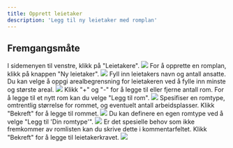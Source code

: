 ```yaml
---
title: Opprett leietaker
description: 'Legg til ny leietaker med romplan'
---
```


## Fremgangsmåte

<Steps>
  <Step title="Gå til 'Leietakere'">
    I sidemenyen til venstre, klikk på "Leietakere".
    <Frame type="glass">
        <img src="/images/dashboard/leietakerkrav/opprett-leietaker/steg-1.png" />
    </Frame>
  </Step>
  <Step title="Velg 'Ny leietaker'">
    For å opprette en romplan, klikk på knappen "Ny leietaker".
    <Frame type="glass">
        <img src="/images/dashboard/leietakerkrav/opprett-leietaker/steg-2.png" />
    </Frame>
  </Step>
  <Step title="Fyll inn detaljer">
    Fyll inn leietakers navn og antall ansatte. Du kan velge å oppgi arealbegrensning for leietakeren ved å fylle inn minste og største areal.
    <Frame type="glass">
        <img src="/images/dashboard/leietakerkrav/opprett-leietaker/steg-3.png" />
    </Frame>
  </Step>
  <Step title="Rediger romlisten">
    Klikk "+" og "-" for å legge til eller fjerne antall rom. For å legge til et nytt rom kan du velge "Legg til rom".
    <Frame type="glass">
        <img src="/images/dashboard/leietakerkrav/opprett-leietaker/steg-4.png" />
    </Frame>
  </Step>
  <Step title="Legg til rom">
    Spesifiser en romtype, omtrentlig størrelse for rommet, og eventuelt antall arbeidsplasser. Klikk "Bekreft" for å legge til rommet.
    <Frame type="glass">
        <img src="/images/dashboard/leietakerkrav/opprett-leietaker/steg-5a.png" />
    </Frame>
    <Tip>
        Du kan definere en egen romtype ved å velge "Legg til 'Din romtype'".
    </Tip>
    <Frame type="glass">
        <img src="/images/dashboard/leietakerkrav/opprett-leietaker/steg-5b.png" />
    </Frame>
  </Step>
  <Step title="Legg til kommentar">
    Er det spesielle behov som ikke fremkommer av romlisten kan du skrive dette i kommentarfeltet. Klikk "Bekreft" for å legge til leietakerkravet.
    <Frame type="glass">
        <img src="/images/dashboard/leietakerkrav/opprett-leietaker/steg-6.png" />
    </Frame>
  </Step>
</Steps>
